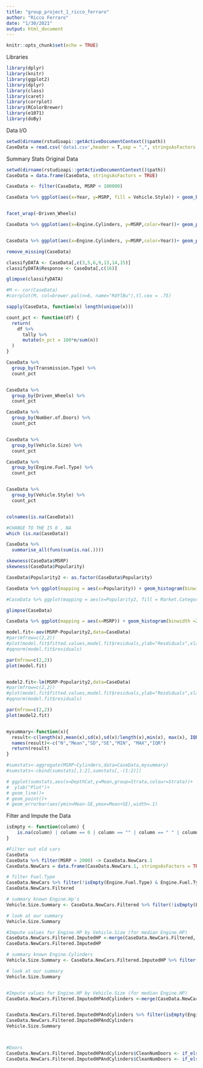 ```yaml
---
title: "group_project_1_ricco_ferraro"
author: "Ricco Ferraro"
date: "1/30/2021"
output: html_document
---
```


```r
knitr::opts_chunk$set(echo = TRUE)
```
  
Libraries
```r
library(dplyr)
library(knitr)
library(ggplot2)
library(dplyr)
library(class)
library(caret)
library(corrplot)
library(RColorBrewer)
library(e1071) 
library(doBy)
```

Data I/O
```r
setwd(dirname(rstudioapi::getActiveDocumentContext()$path))
CaseData = read.csv('data1.csv',header = T,sep = ",", stringsAsFactors = TRUE)
```


Summary Stats Original Data
```r
setwd(dirname(rstudioapi::getActiveDocumentContext()$path))
CaseData = data.frame(CaseData, stringsAsFactors = TRUE)

CaseData <- filter(CaseData, MSRP < 100000)

CaseData %>% ggplot(aes(x=Year, y=MSRP, fill = Vehicle.Style)) + geom_boxplot() + theme_dark() 


facet_wrap(~Driven_Wheels) 

CaseData %>% ggplot(aes(x=Engine.Cylinders, y=MSRP,color=Year))+ geom_point() + facet_wrap(~Driven_Wheels) + theme_dark()


CaseData %>% ggplot(aes(x=Engine.Cylinders, y=MSRP,color=Year))+ geom_point()+ theme_dark()

remove_missing(CaseData)

classifyDATA <- CaseData[,c(3,5,6,9,13,14,15)]
classifyDATA$Response <- CaseData[,c(16)]

glimpse(classifyDATA)

#M <- cor(CaseData)
#corrplot(M, col=brewer.pal(n=6, name="RdYlBu"),tl.cex = .75)

sapply(CaseData, function(x) length(unique(x)))

count_pct <- function(df) {
  return(
    df %>%
      tally %>% 
      mutate(n_pct = 100*n/sum(n))
  )
}

CaseData %>% 
  group_by(Transmission.Type) %>% 
  count_pct


CaseData %>% 
  group_by(Driven_Wheels) %>% 
  count_pct

CaseData %>% 
  group_by(Number.of.Doors) %>% 
  count_pct


CaseData %>% 
  group_by(Vehicle.Size) %>% 
  count_pct

CaseData %>% 
  group_by(Engine.Fuel.Type) %>% 
  count_pct


CaseData %>% 
  group_by(Vehicle.Style) %>% 
  count_pct


colnames(is.na(CaseData))

#CHANGE TO THE IS 0 , NA 
which (is.na(CaseData))

CaseData %>%
  summarise_all(funs(sum(is.na(.))))

skewness(CaseData$MSRP)
skewness(CaseData$Popularity)

CaseData$Popularity2 <- as.factor(CaseData$Popularity)

CaseData %>% ggplot(mapping = aes(x=Popularity)) + geom_histogram(binwidth =250 )

#CaseData %>% ggplot(mapping = aes(x=Popularity2, fill = Market.Category)) + geom_histogram(binwidth =250 )

glimpse(CaseData)

CaseData %>% ggplot(mapping = aes(x=MSRP)) + geom_histogram(binwidth =250 )

model.fit<-aov(MSRP~Popularity2,data=CaseData)
#par(mfrow=c(2,2))
#plot(model.fit$fitted.values,model.fit$residuals,ylab="Resdiduals",xlab="Fitted")
#qqnorm(model.fit$residuals)

par(mfrow=c(2,2))
plot(model.fit)


model2.fit<-lm(MSRP~Popularity2,data=CaseData)
#par(mfrow=c(2,2))
#plot(model.fit$fitted.values,model.fit$residuals,ylab="Resdiduals",xlab="Fitted")
#qqnorm(model.fit$residuals)

par(mfrow=c(2,2))
plot(model2.fit)


mysummary<-function(x){
  result<-c(length(x),mean(x),sd(x),sd(x)/length(x),min(x), max(x), IQR(x))
  names(result)<-c("N","Mean","SD","SE","MIN", "MAX","IQR")
  return(result)
}

#sumstats<-aggregate(MSRP~Cylinders,data=CaseData,mysummary)
#sumstats<-cbind(sumstats[,1:2],sumstats[,-(1:2)])

# ggplot(sumstats,aes(x=DepthCat,y=Mean,group=Strata,colour=Strata))+
#  ylab("Plot")+
# geom_line()+
# geom_point()+
# geom_errorbar(aes(ymin=Mean-SE,ymax=Mean+SE),width=.1)
```

Filter and Impute the Data
```r
isEmpty <- function(column) {
    is.na(column) | column == 0 | column == "" | column == " " | column == "NA" | column == "na" | column == "Na" | column == "nA" | column == "NaN" 
}

#Filter out old cars
CaseData
CaseData %>% filter(MSRP > 2000) -> CaseData.NewCars.1
CaseData.NewCars = data.frame(CaseData.NewCars.1, stringsAsFactors = TRUE)

# filter Fuel.Type
CaseData.NewCars %>% filter(!isEmpty(Engine.Fuel.Type) & Engine.Fuel.Type != "natural gas") -> CaseData.NewCars.Filtered
CaseData.NewCars.Filtered

# summary known Engine.Hp's
Vehicle.Size.Summary <- CaseData.NewCars.Filtered %>% filter(!isEmpty(Engine.HP)) %>% group_by(Vehicle.Size) %>% summarise(median_hp_by_vehicle_size=median(Engine.HP)) 

# look at our summary
Vehicle.Size.Summary

#Impute values for Engine.HP by Vehicle.Size (for median Engine.HP)
CaseData.NewCars.Filtered.ImputedHP <-merge(CaseData.NewCars.Filtered, Vehicle.Size.Summary, by="Vehicle.Size")  %>% mutate(Engine.HP.Clean = if_else(isEmpty(Engine.HP), median_hp_by_vehicle_size, as.double(Engine.HP)))
CaseData.NewCars.Filtered.ImputedHP

# summary known Engine.Cylinders
Vehicle.Size.Summary <- CaseData.NewCars.Filtered.ImputedHP %>% filter(!isEmpty(Engine.Cylinders)) %>% group_by(Vehicle.Size) %>% summarise(median_cylinder_by_vehicle_size=median(Engine.Cylinders)) 

# look at our summary
Vehicle.Size.Summary


#Impute values for Engine.HP by Vehicle.Size (for median Engine.HP)
CaseData.NewCars.Filtered.ImputedHPAndCylinders <-merge(CaseData.NewCars.Filtered.ImputedHP, Vehicle.Size.Summary, by="Vehicle.Size")  %>% mutate(Engine.Cylinders.Clean = if_else(isEmpty(Engine.Cylinders), median_cylinder_by_vehicle_size, as.double(Engine.Cylinders)))


CaseData.NewCars.Filtered.ImputedHPAndCylinders %>% filter(isEmpty(Engine.Cylinders.Clean) | isEmpty(Engine.HP.Clean))
CaseData.NewCars.Filtered.ImputedHPAndCylinders
Vehicle.Size.Summary



#Doors 
CaseData.NewCars.Filtered.ImputedHPAndCylinders$CleanNumDoors <- if_else(CaseData.NewCars.Filtered.ImputedHPAndCylinders$Make == 'Tesla' & isEmpty(CaseData.NewCars.Filtered.ImputedHPAndCylinders$Number.of.Doors), 4,as.numeric(CaseData.NewCars.Filtered.ImputedHPAndCylinders$Number.of.Doors))
CaseData.NewCars.Filtered.ImputedHPAndCylinders$CleanNumDoors <- if_else(CaseData.NewCars.Filtered.ImputedHPAndCylinders$Make == 'Ferrari' & isEmpty(CaseData.NewCars.Filtered.ImputedHPAndCylinders$CleanNumDoors), 2,as.numeric(CaseData.NewCars.Filtered.ImputedHPAndCylinders$Number.of.Doors))




```

